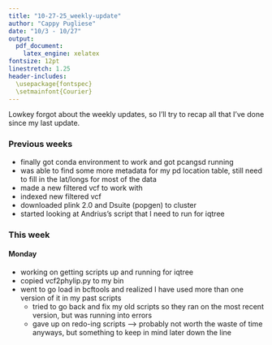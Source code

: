 ```yaml
---
title: "10-27-25_weekly-update"
author: "Cappy Pugliese"
date: "10/3 - 10/27"
output: 
  pdf_document:
    latex_engine: xelatex
fontsize: 12pt
linestretch: 1.25
header-includes:
  \usepackage{fontspec}
  \setmainfont{Courier}
---
```


Lowkey forgot about the weekly updates, so I'll try to recap all that I've done since my last update.

### Previous weeks
- finally got conda environment to work and got pcangsd running
- was able to find some more metadata for my pd location table, still need to fill in the lat/longs for most of the data
- made a new filtered vcf to work with
- indexed new filtered vcf
- downloaded plink 2.0 and Dsuite (popgen) to cluster
- started looking at Andrius's script that I need to run for iqtree

### This week
#### Monday
- working on getting scripts up and running for iqtree
- copied vcf2phylip.py to my bin
- went to go load in bcftools and realized I have used more than one version of it in my past scripts
  - tried to go back and fix my old scripts so they ran on the most recent version, but was running into errors
  - gave up on redo-ing scripts --> probably not worth the waste of time anyways, but something to keep in mind later down the line